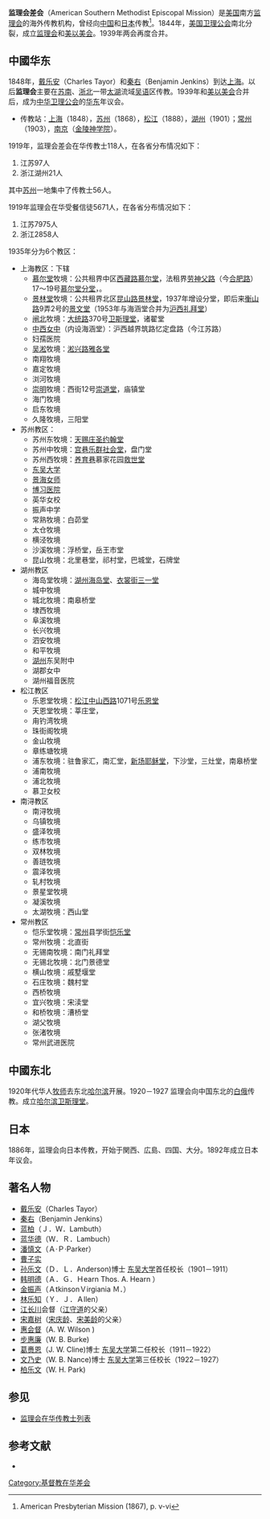 '''监理会差会'''（American Southern Methodist Episcopal Mission）是[[美国|美国]]南方[[监理会|监理会]]的海外传教机构，曾经向[[中国|中国]]和[[日本|日本]]传教<ref>American Presbyterian Mission (1867), p. v-vi</ref>。1844年，[[美国|美国]][[卫理公会|卫理公会]]南北分裂，成立[[监理会|监理会]]和[[美以美会|美以美会]]。1939年两会再度合并。

== 中國华东 ==
1848年，[[戴乐安|戴乐安]]（Charles Tayor）和[[秦右|秦右]]（Benjamin Jenkins）到达[[上海|上海]]。以后'''监理会'''主要在[[苏南|苏南]]、[[浙北|浙北]]一带[[太湖|太湖]]流域[[吴语|吴语]]区传教。1939年和[[美以美会|美以美会]]合并后，成为[[中华卫理公会|中华卫理公会]]的[[华东|华东]]年议会。

*传教站：[[上海|上海]]（1848），[[苏州|苏州]]（1868），[[松江|松江]]（1888），[[湖州|湖州]]（1901）；[[常州|常州]]（1903），[[南京|南京]]（[[金陵神学院|金陵神学院]]）。

1919年，监理会差会在华传教士118人，在各省分布情况如下：
#江苏97人
#浙江湖州21人
其中[[苏州|苏州]]一地集中了传教士56人。

1919年监理会在华受餐信徒5671人，在各省分布情况如下：
#江苏7975人
#浙江2858人

1935年分为6个教区：
*上海教区：下辖
**[[慕尔堂|慕尔堂]]牧境：公共租界中区[[西藏路|西藏路]][[慕尔堂|慕尔堂]]，法租界[[劳神父路|劳神父路]]（今[[合肥路|合肥路]]）17～19号[[慕尔堂分堂|慕尔堂分堂]]，。
**[[景林堂|景林堂]]牧境：公共租界北区[[昆山路|昆山路]][[景林堂|景林堂]]，1937年增设分堂，即后来[[衡山路|衡山路]]9弄2号的[[景文堂|景文堂]]（1953年与海涵堂合并为[[沪西礼拜堂|沪西礼拜堂]]）
**[[闸北|闸北]]牧境：[[大统路|大统路]]370号[[卫斯理堂|卫斯理堂]]，诸翟堂
**[[中西女中|中西女中]]（内设海涵堂）：沪西越界筑路忆定盘路（今江苏路）
**妇孺医院
**[[吴淞|吴淞]]牧境：[[淞兴路|淞兴路]][[雅各堂|雅各堂]]
**南翔牧境
**嘉定牧境
**浏河牧境
**[[崇明|崇明]]牧境：西街12号[[崇道堂|崇道堂]]，庙镇堂
**海门牧境
**启东牧境
**久隆牧境，三阳堂
*苏州教区：
**苏州东牧境：[[天赐庄|天赐庄]][[苏州圣约翰堂|圣约翰堂]]
**苏州中牧境：[[宫巷|宫巷]][[乐群社会堂|乐群社会堂]]，盘门堂
**苏州西牧境：[[养育巷|养育巷]]慕家花园[[救世堂|救世堂]]
**[[东吴大学|东吴大学]]
**[[景海女师|景海女师]]
**[[博习医院|博习医院]]
**英华女校
**振声中学
**常熟牧境：白茆堂
**太仓牧境
**横泾牧境
**沙溪牧境：浮桥堂，岳王市堂
**昆山牧境：北里巷堂，祁村堂，巴城堂，石牌堂
*湖州教区
**海岛堂牧境：[[湖州|湖州]][[海岛堂|海岛堂]]、[[衣裳街|衣裳街]][[三一堂|三一堂]]
**城中牧境
**城北牧境：南皋桥堂
**埭西牧境
**阜溪牧境
**长兴牧境
**泗安牧境
**和平牧境
**[[湖州|湖州]]东吴附中
**湖郡女中
**湖州福音医院
*松江教区
**乐恩堂牧境：[[松江|松江]][[中山西路|中山西路]]1071号[[乐恩堂|乐恩堂]]
**天恩堂牧境：莘庄堂，
**甪钓湾牧境
**珠街阁牧境
**金山牧境
**章练塘牧境
**浦东牧境：驻鲁家汇，南汇堂，[[新场|新场]][[耶稣堂|耶稣堂]]，下沙堂，三灶堂，南皋桥堂
**浦南牧境
**浦北牧境
**慕卫女校
*南浔教区
**南浔牧境
**乌镇牧境
**盛泽牧境
**练市牧境
**双林牧境
**善琏牧境
**震泽牧境
**轧村牧境
**景星堂牧境
**凝溪牧境
**太湖牧境：西山堂
*常州教区
**恺乐堂牧境：[[常州|常州]]县学街[[常州市基督教堂|恺乐堂]]
**常州牧境：北直街
**无锡南牧境：南门礼拜堂
**无锡北牧境：北门景德堂
**横山牧境：戚墅堰堂
**石庄牧境：魏村堂
**西桥牧境
**宜兴牧境：宋渎堂
**和桥牧境：漕桥堂
**湖父牧境
**张渚牧境
**常州武进医院

== 中國东北 ==
1920年代华人[[牧师|牧师]]去东北[[哈尔滨|哈尔滨]]开展。1920－1927 监理会向中国东北的[[白俄|白俄]]传教。成立[[哈尔滨|哈尔滨]][[卫斯理堂|卫斯理堂]]。

== 日本 ==
1886年，监理会向日本传教，开始于関西、広島、四国、大分。1892年成立日本年议会。

== 著名人物 ==
*[[戴乐安|戴乐安]]（Charles Tayor）
*[[秦右|秦右]]（Benjamin Jenkins）
*[[蓝柏|蓝柏]]（Ｊ．Ｗ．Lambuth）
*[[蓝华德|蓝华德]]（Ｗ．Ｒ．Lambuch）
*[[潘慎文|潘慎文]]（Ａ·Ｐ·Parker）
*[[曹子实|曹子实]]
*[[孙乐文|孙乐文]]（Ｄ．Ｌ．Anderson)博士   [[东吴大学|东吴大学]]首任校长（1901－1911）
*[[韩明德|韩明德]]（Ａ．Ｇ．Ｈearn  Thos. A. Hearn ）
*[[金振声|金振声]]（ＡtkinsonＶirgiania Ｍ．）
*[[林乐知|林乐知]]（Ｙ．Ｊ．Ａllen）
*[[江长川|江长川]]会督（[[江守道|江守道]]的父亲）
*[[宋嘉树|宋嘉树]]（[[宋庆龄|宋庆龄]]、[[宋美龄|宋美龄]]的父亲）
*[[惠会督|惠会督]]（A. W. Wilson )
*[[步惠廉|步惠廉]]（W. B. Burke) 
*[[葛赉恩|葛赉恩]]（J. W. Cline)博士   [[东吴大学|东吴大学]]第二任校长（1911－1922）
*[[文乃史|文乃史]]（W. B. Nance)博士   [[东吴大学|东吴大学]]第三任校长（1922－1927）
*[[柏乐文|柏乐文]]（W. H. Park)

== 参见 ==
*[[监理会在华传教士列表|监理会在华传教士列表]]

==参考文献==
* {{cite book | last = American Presbyterian Mission | year = 1867 | title = Memorials of Protestant Missionaries to the Chinese| publisher = American Presbyterian Mission Press  | location = Shanghai}}
<div class="references-small">
<references/>
</div>

[[Category:基督教在华差会|Category:基督教在华差会]]